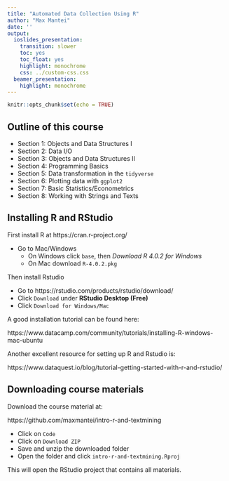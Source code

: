 ```yaml
---
title: "Automated Data Collection Using R"
author: "Max Mantei"
date: ''
output:
  ioslides_presentation:
    transition: slower
    toc: yes
    toc_float: yes
    highlight: monochrome
    css: ../custom-css.css
  beamer_presentation:
    highlight: monochrome
---
```


```r
knitr::opts_chunk$set(echo = TRUE)
```

## Outline of this course

- Section 1: Objects and Data Structures I
- Section 2: Data I/O
- Section 3: Objects and Data Structures II
- Section 4: Programming Basics
- Section 5: Data transformation in the ``tidyverse``
- Section 6: Plotting data with ``ggplot2``
- Section 7: Basic Statistics/Econometrics
- Section 8: Working with Strings and Texts

## Installing R and RStudio

First install R at https://cran.r-project.org/

- Go to Mac/Windows
    - On Windows click ``base``, then *Download R 4.0.2 for Windows*
    - On Mac download ``R-4.0.2.pkg``
    
Then install Rstudio

- Go to https://rstudio.com/products/rstudio/download/
- Click ``Download`` under **RStudio Desktop (Free)**
- Click ``Download for Windows/Mac``

A good installation tutorial can be found here:

https://www.datacamp.com/community/tutorials/installing-R-windows-mac-ubuntu

Another excellent resource for setting up R and Rstudio is:

https://www.dataquest.io/blog/tutorial-getting-started-with-r-and-rstudio/

## Downloading course materials

Download the course material at:

https://github.com/maxmantei/intro-r-and-textmining

- Click on ``Code``
- Click on ``Download ZIP``
- Save and unzip the downloaded folder
- Open the folder and click ``intro-r-and-textmining.Rproj``

This will open the RStudio project that contains all materials.

